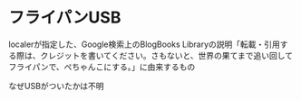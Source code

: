 # フライパンUSB

localerが指定した、Google検索上のBlogBooks Libraryの説明「転載・引用する際は、クレジットを書いてください。さもないと、世界の果てまで追い回してフライパンで、ぺちゃんこにする。」に由来するもの

なぜUSBがついたかは不明